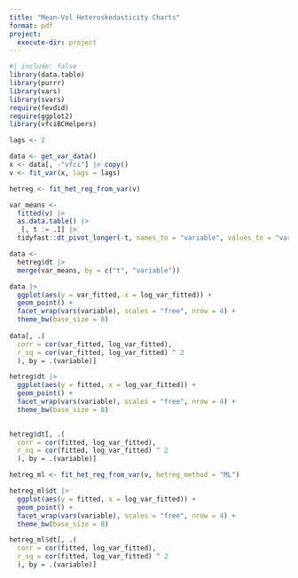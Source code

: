 ```yaml
---
title: "Mean-Vol Heteroskedasticity Charts"
format: pdf
project:
  execute-dir: project
---
```


```r
#| include: false
library(data.table)
library(purrr)
library(vars)
library(svars)
require(fevdid)
require(ggplot2)
library(vfciBCHelpers)
```

```r
lags <- 2

data <- get_var_data()
x <- data[, -"vfci"] |> copy()
v <- fit_var(x, lags = lags)

hetreg <- fit_het_reg_from_var(v)

var_means <-
  fitted(v) |>
  as.data.table() |> 
  _[, t := .I] |>
  tidyfast::dt_pivot_longer(-t, names_to = "variable", values_to = "var_fitted")

data <- 
  hetreg$dt |> 
  merge(var_means, by = c("t", "variable"))

data |>
  ggplot(aes(y = var_fitted, x = log_var_fitted)) +
  geom_point() +
  facet_wrap(vars(variable), scales = "free", nrow = 4) +
  theme_bw(base_size = 8)
 
data[, .(
  corr = cor(var_fitted, log_var_fitted),
  r_sq = cor(var_fitted, log_var_fitted) ^ 2
  ), by = .(variable)]
```

\newpage

```r

hetreg$dt |> 
  ggplot(aes(y = fitted, x = log_var_fitted)) +
  geom_point() +
  facet_wrap(vars(variable), scales = "free", nrow = 4) +
  theme_bw(base_size = 8)
 

hetreg$dt[, .(
  corr = cor(fitted, log_var_fitted),
  r_sq = cor(fitted, log_var_fitted) ^ 2
  ), by = .(variable)]
```


\newpage

```r

hetreg_ml <- fit_het_reg_from_var(v, hetreg_method = "ML")

hetreg_ml$dt |> 
  ggplot(aes(y = fitted, x = log_var_fitted)) +
  geom_point() +
  facet_wrap(vars(variable), scales = "free", nrow = 4) +
  theme_bw(base_size = 8)

hetreg_ml$dt[, .(
  corr = cor(fitted, log_var_fitted),
  r_sq = cor(fitted, log_var_fitted) ^ 2
  ), by = .(variable)]
```